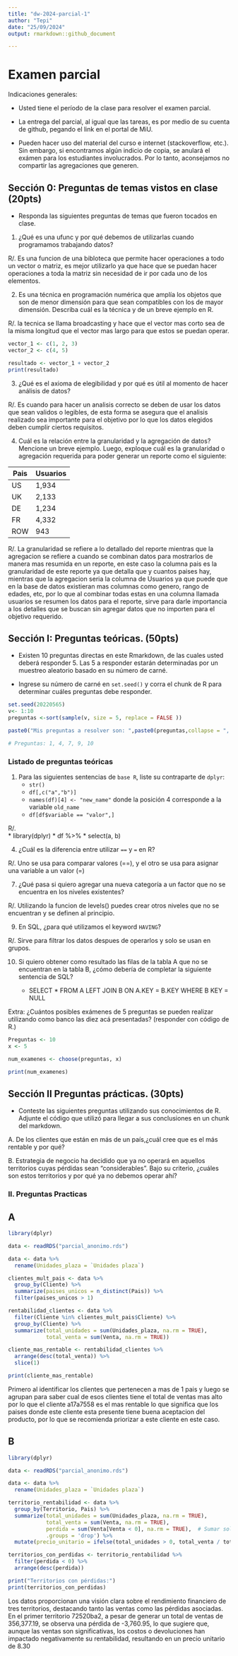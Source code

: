 ```yaml
---
title: "dw-2024-parcial-1"
author: "Tepi"
date: "25/09/2024"
output: rmarkdown::github_document

---
```


# Examen parcial

Indicaciones generales:

* Usted tiene el período de la clase para resolver el examen parcial.
* La entrega del parcial, al igual que las tareas, es por medio de su cuenta de github, pegando el link en el portal de MiU.


* Pueden hacer uso del material del curso e internet (stackoverflow, etc.). Sin embargo, si encontramos algún indicio de copia, se anulará el exámen para los estudiantes involucrados. Por lo tanto, aconsejamos no compartir las agregaciones que generen.

## Sección 0: Preguntas de temas vistos en clase (20pts)

* Responda las siguientes preguntas de temas que fueron tocados en clase. 

1. ¿Qué es una ufunc y por qué debemos de utilizarlas cuando programamos trabajando datos?

R/. Es una funcion de una bibloteca que permite hacer operaciones a todo un vector o matriz, es mejor utilizarlo ya que hace que se puedan hacer operaciones a toda la matriz sin necesidad de ir por cada uno de los elementos.

2. Es una técnica en programación numérica que amplía los objetos que son de menor dimensión para que sean compatibles con los de mayor dimensión. Describa cuál es la técnica y de un breve ejemplo en R.

R/. la tecnica se llama broadcasting y hace que el vector mas corto sea de la misma longitud que el vector mas largo para que estos se puedan operar.
```r
vector_1 <- c(1, 2, 3)
vector_2 <- c(4, 5)

resultado <- vector_1 + vector_2
print(resultado)
```

3. ¿Qué es el axioma de elegibilidad y por qué es útil al momento de hacer análisis de datos? 

R/. Es cuando para hacer un analisis correcto se deben de usar los datos que sean validos o legibles, de esta forma se asegura que el analisis realizado sea importante para el objetivo por lo que los datos elegidos deben cumplir ciertos requisitos.

4. Cuál es la relación entre la granularidad y la agregación de datos? Mencione un breve ejemplo. Luego, exploque cuál es la granularidad o agregación requerida para poder generar un reporte como el siguiente:

|Pais | Usuarios |
|-----|----------|
|US   | 1,934    |
|UK   | 2,133    |
|DE   | 1,234    |
|FR   | 4,332    |
|ROW  | 943      |

R/. La granularidad se refiere a lo detallado del reporte mientras que la agregacion se refiere a cuando se combinan datos para mostrarlos de manera mas resumida en un reporte, en este caso la columna pais es la granularidad de este reporte ya que detalla que y cuantos paises hay, mientras que la agregacion seria la columna de Usuarios ya que puede que en la base de datos existieran mas columnas como genero, rango de edades, etc, por lo que al combinar todas estas en una columna llamada usuarios se resumen los datos para el reporte, sirve para darle importancia a los detalles que se buscan sin agregar datos que no importen para el objetivo requerido.

## Sección I: Preguntas teóricas. (50pts)

* Existen 10 preguntas directas en este Rmarkdown, de las cuales usted deberá responder 5. Las 5 a responder estarán determinadas por un muestreo aleatorio basado en su número de carné.

* Ingrese su número de carné en  `set.seed()` y corra el chunk de R para determinar cuáles preguntas debe responder.


```r

set.seed(20220565) 
v<- 1:10
preguntas <-sort(sample(v, size = 5, replace = FALSE ))

paste0("Mis preguntas a resolver son: ",paste0(preguntas,collapse = ", "))

# Preguntas: 1, 4, 7, 9, 10

```


### Listado de preguntas teóricas

1. Para las siguientes sentencias de `base R`, liste su contraparte de `dplyr`:
    * `str()`
    * `df[,c("a","b")]`
    * `names(df)[4] <- "new_name"` donde la posición 4 corresponde a la variable `old_name`
    * `df[df$variable == "valor",]`
    
R/.  
    * library(dplyr)
    * df %>%
    *     select(a, b)


    
4. ¿Cuál es la diferencia entre utilizar `==` y `=` en R?

R/. Uno se usa para comparar valores (==), y el otro se usa para asignar una variable a un valor (=)


7. ¿Qué pasa si quiero agregar una nueva categoría a un factor que no se encuentra en los niveles existentes?

R/. Utilizando la funcion de levels() puedes crear otros niveles que no se encuentran y se definen al principio.


9. En SQL, ¿para qué utilizamos el keyword `HAVING`?

R/. Sirve para filtrar los datos despues de operarlos y solo se usan en grupos.


10. Si quiero obtener como resultado las filas de la tabla A que no se encuentran en la tabla B, ¿cómo debería de completar la siguiente sentencia de SQL?

    * SELECT * FROM A LEFT JOIN B ON A.KEY = B.KEY WHERE B KEY = NULL
  
Extra: ¿Cuántos posibles exámenes de 5 preguntas se pueden realizar utilizando como banco las diez acá presentadas?
(responder con código de R.)

```r
Preguntas <- 10
x <- 5   

num_examenes <- choose(preguntas, x)

print(num_examenes)

```



## Sección II Preguntas prácticas. (30pts)


* Conteste las siguientes preguntas utilizando sus conocimientos de R. Adjunte el código que utilizó para llegar a sus conclusiones en un chunk del markdown.

A. De los clientes que están en más de un país,¿cuál cree que es el más rentable y por qué?

B. Estrategia de negocio ha decidido que ya no operará en aquellos territorios cuyas pérdidas sean "considerables". Bajo su criterio, ¿cuáles son estos territorios y por qué ya no debemos operar ahí?


### II. Preguntas Practicas


## A

```r
library(dplyr)

data <- readRDS("parcial_anonimo.rds")

data <- data %>%
  rename(Unidades_plaza = `Unidades plaza`)

clientes_mult_pais <- data %>%
  group_by(Cliente) %>%
  summarize(paises_unicos = n_distinct(Pais)) %>%
  filter(paises_unicos > 1)

rentabilidad_clientes <- data %>%
  filter(Cliente %in% clientes_mult_pais$Cliente) %>%
  group_by(Cliente) %>%
  summarize(total_unidades = sum(Unidades_plaza, na.rm = TRUE),
            total_venta = sum(Venta, na.rm = TRUE))

cliente_mas_rentable <- rentabilidad_clientes %>%
  arrange(desc(total_venta)) %>%
  slice(1)

print(cliente_mas_rentable)
```

Primero al identificar los clientes que pertenecen a mas de 1 pais y luego se agrupan para saber cual de esos clientes tiene el total de ventas mas alto por lo que el cliente a17a7558 es el mas rentable lo que significa que los paises donde este cliente esta presente tiene buena aceptacion del producto, por lo que se recomienda priorizar a este cliente en este caso.

## B

```r
library(dplyr)

data <- readRDS("parcial_anonimo.rds")

data <- data %>%
  rename(Unidades_plaza = `Unidades plaza`)

territorio_rentabilidad <- data %>%
  group_by(Territorio, Pais) %>%
  summarize(total_unidades = sum(Unidades_plaza, na.rm = TRUE),
            total_venta = sum(Venta, na.rm = TRUE),
            perdida = sum(Venta[Venta < 0], na.rm = TRUE),  # Sumar solo las pérdidas
            .groups = 'drop') %>%
  mutate(precio_unitario = ifelse(total_unidades > 0, total_venta / total_unidades, NA))

territorios_con_perdidas <- territorio_rentabilidad %>%
  filter(perdida < 0) %>%
  arrange(desc(perdida))

print("Territorios con pérdidas:")
print(territorios_con_perdidas)
```


Los datos proporcionan una visión clara sobre el rendimiento financiero de tres territorios, destacando tanto las ventas como las pérdidas asociadas. En el primer territorio 72520ba2, a pesar de generar un total de ventas de 356,377.19, se observa una pérdida de -3,760.95, lo que sugiere que, aunque las ventas son significativas, los costos o devoluciones han impactado negativamente su rentabilidad, resultando en un precio unitario de 8.30
